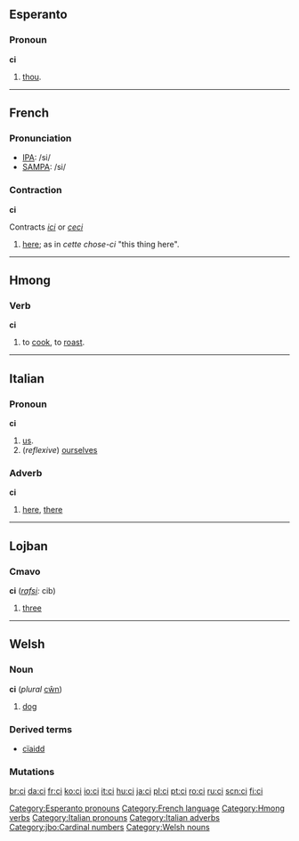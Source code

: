 ==Esperanto==
===Pronoun===
'''ci'''

# [[thou]].

[[Category:Esperanto pronouns]]
{{Universala Vortaro}}

----

==French==

===Pronunciation===
*[[w:IPA|IPA]]: /si/
*[[w:SAMPA|SAMPA]]: /si/

===Contraction===
'''ci'''

Contracts ''[[ici]]'' or ''[[ceci]]''
#[[here]]; as in ''cette chose-ci'' "this thing here".

[[Category:French language]]

----

==Hmong==

===Verb===
'''ci'''
# to [[cook]], to [[roast]].

[[Category:Hmong verbs]]

----

==Italian==
===Pronoun===
'''ci'''

# [[us]].
# (''reflexive'') [[ourselves]]

===Adverb===
'''ci'''

# [[here]], [[there]]

[[Category:Italian pronouns]]
[[Category:Italian adverbs]]

----

==Lojban==
===Cmavo===
'''ci''' (''[[rafsi]]:'' cib)
# [[three]]

[[Category:jbo:Cardinal numbers]]

----

==Welsh==
===Noun===
'''ci''' {{m}} (''plural'' [[cŵn]])

# [[dog]]

===Derived terms===
*[[cïaidd]]

===Mutations===
{{welsh mutation c-|i}}

[[Category:Welsh nouns]]

[[br:ci]]
[[da:ci]]
[[fr:ci]]
[[ko:ci]]
[[io:ci]]
[[it:ci]]
[[hu:ci]]
[[ja:ci]]
[[pl:ci]]
[[pt:ci]]
[[ro:ci]]
[[ru:ci]]
[[scn:ci]]
[[fi:ci]]